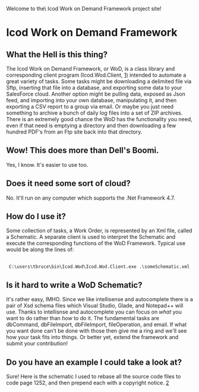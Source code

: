 Welcome to the\ Icod Work on Demand Framework project site!

= Icod Work on Demand Framework =

== What the Hell is this thing? ==
The Icod Work on Demand Framework, or WoD, is a class library and corresponding client program (Icod.Wod.Client, [https://github.com/uniblab/Icod.Wod.Client]) intended to automate a great variety of tasks.  Some tasks might be downloading a delimited file via Sftp, inserting that file into a database, and exporting some data to your SalesForce cloud.  Another option might be pulling data, exposed as Json feed, and importing into your own database, manipulating it, and then exporting a CSV report to a group via email.  Or maybe you just need something to archive a bunch of daily log files into a set of ZIP archives.  There is an extremely good chance the WoD has the functionality you need, even if that need is emptying a directory and then downloading a few hundred PDF's from an Ftp site back into that directory.

== Wow! This does more than Dell's Boomi. ==
Yes, I know.  It's easier to use too.

== Does it need some sort of cloud? ==
No.  It'll run on any computer which supports the .Net Framework 4.7.

== How do I use it? ==
Some collection of tasks, a Work Order, is represented by an Xml file, called a Schematic.  A separate client is used to interpret the Schematic and execute the corresponding functions of the WoD Framework.  Typical use would be along the lines of:
 <nowiki>
 C:\users\tbruce\bin\Icod.Wod\Icod.Wod.Client.exe .\someSchematic.xml
</nowiki>

== Is it hard to write a WoD Schematic? ==
It's rather easy, IMHO.  Since we like intellisense and autocomplete there is a pair of Xsd schema files which Visual Studio, Glade, and Notepad++ will use.  Thanks to intellisnse and autocomplete you can focus on ''what'' you want to do rather than ''how'' to do it.  The fundamental tasks are dbCommand, dbFileImport, dbFileImport, fileOperation, and email.  If what you want done can't be done with those then give me a ring and we'll see how your task fits into things.  Or better yet, extend the framework and submit your contribution!

== Do you have an example I could take a look at? ==
Sure! Here is the schematic I used to rebase all the source code files to code page 1252, and then prepend each with a copyright notice.
[https://pastebin.com/ruG9g3Jb]
